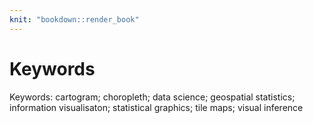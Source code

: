 ```yaml
---
knit: "bookdown::render_book"
---
```


# Keywords {-}

Keywords: 
cartogram; choropleth; data science; geospatial statistics; information visualisaton; statistical graphics; tile maps; visual inference